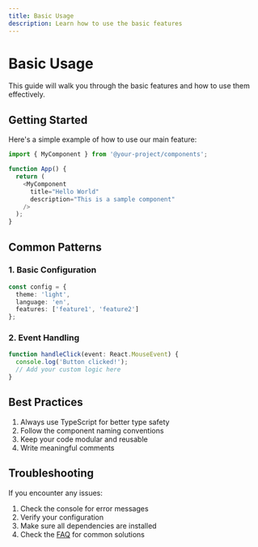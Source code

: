 ```yaml
---
title: Basic Usage
description: Learn how to use the basic features
---
```


# Basic Usage

This guide will walk you through the basic features and how to use them effectively.

## Getting Started

Here's a simple example of how to use our main feature:

```typescript
import { MyComponent } from '@your-project/components';

function App() {
  return (
    <MyComponent
      title="Hello World"
      description="This is a sample component"
    />
  );
}
```

## Common Patterns

### 1. Basic Configuration

```typescript
const config = {
  theme: 'light',
  language: 'en',
  features: ['feature1', 'feature2']
};
```

### 2. Event Handling

```typescript
function handleClick(event: React.MouseEvent) {
  console.log('Button clicked!');
  // Add your custom logic here
}
```

## Best Practices

1. Always use TypeScript for better type safety
2. Follow the component naming conventions
3. Keep your code modular and reusable
4. Write meaningful comments

## Troubleshooting

If you encounter any issues:

1. Check the console for error messages
2. Verify your configuration
3. Make sure all dependencies are installed
4. Check the [FAQ](/docs/faq) for common solutions 